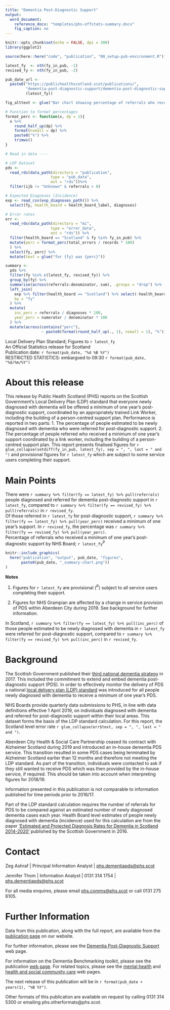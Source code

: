 ```yaml
---
title: "Dementia Post-Diagnostic Support"
output: 
  word_document:
    reference_docx: "templates/phs-offstats-summary.docx"
    fig_caption: no
---
```


```r
knitr::opts_chunk$set(echo = FALSE, dpi = 300)
library(ggplot2)
```

```r
source(here::here("code", "publication", "00_setup-pub-environment.R"))

latest_fy  <- nth(fy_in_pub, -1)
revised_fy <- nth(fy_in_pub, -2)

pub_date_url <- 
  paste0("https://publichealthscotland.scot/publications/",
         "dementia-post-diagnostic-support/dementia-post-diagnostic-support-local-delivery-plan-standard-figures-to-",
         (latest_fy))

fig_alttext <- glue("Bar chart showing percentage of referrals who received a minimum of one year's post-diagnostic support by NHS Board in financial year {latest_fy}.")

# Function to format percentages
format_perc <- function(x, dp = 1){
  x %>%
    round_half_up(dp) %>%
    format(nsmall = dp) %>%
    paste0("%") %>%
    trimws()
}

# Read in data ----

# LDP Dataset
pds <- 
  read_rds(data_path(directory = "publication", 
                    type = "pub_data",
                    ext = "rds"))%>%
  filter(ijb != "Unknown" & referrals > 0)

# Expected Diagnoses (Incidence)
exp <- read_csv(exp_diagnoses_path()) %>%
  select(fy, health_board = health_board_label, diagnoses)

# Error rates 
err <- 
  read_rds(data_path(directory = "mi", 
                    type = "error_data",
                    ext = "rds")) %>% 
  filter(health_board == "Scotland" & fy %in% fy_in_pub) %>%
  mutate(perc = format_perc(total_errors / records * 100)
  ) %>%
  select(fy, perc) %>%
  mutate(text = glue("for {fy} was {perc}"))
```

```r
summary <-
  pds %>%
  filter(fy %in% c(latest_fy, revised_fy)) %>%
  group_by(fy) %>%
  summarise(across(referrals:denominator, sum), .groups = "drop") %>%
  left_join(
    exp %>% filter(health_board == "Scotland") %>% select(-health_board),
    by = "fy"
  ) %>%
  mutate(
    inc_perc = referrals / diagnoses * 100,
    year_perc = numerator / denominator * 100
  ) %>%
  mutate(across(contains("perc"),
                ~ paste0(format(round_half_up(., 1), nsmall = 1), "%")))
```

<Div custom-style = "Publication subtitle">Local Delivery Plan Standard; Figures to `r latest_fy`</Div>
<Div custom-style = "Stats designation">An Official Statistics release for Scotland</Div>
<Div custom-style = "Publication date">Publication date: `r format(pub_date, "%d %B %Y")`</Div>
<Div custom-style = "Restricted Stats">RESTRICTED STATISTICS: embargoed to 09:30 `r format(pub_date, "%d/%m/%Y")`</Div>

# About this release
This release by Public Health Scotland (PHS) reports on the Scottish Government’s Local Delivery Plan (LDP) standard that everyone newly diagnosed with dementia will be offered a minimum of one year’s post-diagnostic support, coordinated by an appropriately trained Link Worker, including the building of a person-centred support plan. Performance is reported in two parts: 1. The percentage of people estimated to be newly diagnosed with dementia who were referred for post-diagnostic support. 2. The percentage of people referred who received a minimum of one year’s support coordinated by a link worker, including the building of a person-centred support plan. This report presents finalised figures for `r glue_collapse(setdiff(fy_in_pub, latest_fy), sep = ", ", last = " and ")` and provisional figures for `r latest_fy` which are subject to some service users completing their support.

# Main Points

<Div custom-style = "Bullet 1">There were `r summary %>% filter(fy == latest_fy) %>% pull(referrals)` people diagnosed and referred for dementia post-diagnostic support in `r latest_fy`, compared to `r summary %>% filter(fy == revised_fy) %>% pull(referrals)` in `r revised_fy`.</Div>

<Div custom-style = "Bullet 1">Of those referred in `r latest_fy` for post-diagnostic support, `r summary %>% filter(fy == latest_fy) %>% pull(year_perc)` received a minimum of one year's support. In `r revised_fy`, the percentage was `r summary %>% filter(fy == revised_fy) %>% pull(year_perc)`.</Div>

<Div custom-style = "Table or chart caption">Percentage of referrals who received a minimum of one year’s post-diagnostic support by NHS Board; `r latest_fy`^P^</Div>

```r
knitr::include_graphics(
  here("publication", "output", pub_date, "figures", 
       paste0(pub_date, "_summary-chart.png"))
)
```

<Div custom-style = "Footnote Text">
**Notes**

1. Figures for `r latest_fy` are provisional (^P^) subject to all service users completing their support.

2. Figures for NHS Grampian are affected by a change in service provision of PDS within Aberdeen City during 2019. See background for further information.
</div>

<Div custom-style = "Bullet 1">In Scotland, `r summary %>% filter(fy == latest_fy) %>% pull(inc_perc)` of those people estimated to be newly diagnosed with dementia in `r latest_fy` were referred for post-diagnostic support, compared to `r summary %>% filter(fy == revised_fy) %>% pull(inc_perc)` in `r revised_fy`.</Div>

# Background

The Scottish Government published their [third national dementia strategy](https://beta.gov.scot/publications/scotlands-national-dementia-strategy-2017-2020/) in 2017. This included the commitment to extend and embed dementia post-diagnostic support (PDS). In order to effectively monitor the delivery of PDS a national [local delivery plan (LDP) standard](https://www.gov.scot/About/Performance/scotPerforms/NHSScotlandperformance/Dementia-LDP) was introduced for all people newly diagnosed with dementia to receive a minimum of one year’s PDS.

NHS Boards provide quarterly data submissions to PHS, in line with data definitions effective 1 April 2019, on individuals diagnosed with dementia and referred for post-diagnostic support within their local areas. This dataset forms the basis of the LDP standard calculation. For this report, the Scotland level error rate `r glue_collapse(err$text, sep = ", ", last = " and ")`.

Aberdeen City Health & Social Care Partnership ceased its contract with Alzheimer Scotland during 2019 and introduced an in-house dementia PDS service. This transition resulted in some PDS cases being terminated by Alzheimer Scotland earlier than 12 months and therefore not meeting the LDP standard.  As part of the transition, individuals were contacted to ask if they still wanted to receive PDS which was then provided by the in-house service, if required. This should be taken into account when interpreting figures for 2018/19.

Information presented in this publication is not comparable to information published for time periods prior to 2016/17. 

Part of the LDP standard calculation requires the number of referrals for PDS to be compared against an estimated number of newly diagnosed dementia cases each year. Health Board level estimates of people newly diagnosed with dementia (incidence) used for this calculation are from the paper [‘Estimated and Projected Diagnosis Rates for Dementia in Scotland 2014-2020’](https://www.gov.scot/publications/estimated-projected-diagnosis-rates-dementia-scotland-2014-2020/) published by the Scottish Government in 2016.

# Contact

Zeg Ashraf | Principal Information Analyst |  [phs.dementiapds@phs.scot](mailto:phs.dementiapds@phs.scot)

Jennifer Thom | Information Analyst | 0131 314 1754 | [phs.dementiapds@phs.scot](mailto:phs.dementiapds@phs.scot)

For all media enquires, please email [phs.comms@phs.scot](mailto:phs.comms@phs.scot) or call 0131 275 6105.

# Further Information
Data from this publication, along with the full report, are available from the [publication page](`r pub_date_url`) on our website.

For further information, please see the [Dementia Post-Diagnostic Support](https://www.isdscotland.org/Health-Topics/Mental-Health/Dementia-Post-diagnostic-Support/) web page. 

For information on the Dementia Benchmarking toolkit, please see the publication [web page](https://beta.isdscotland.org/find-publications-and-data/conditions-and-diseases/dementia/dementia-benchmarking-toolkit/). For related topics, please see the [mental health](https://www.isdscotland.org/Health-Topics/Mental-Health/) and [health and social community care](http://www.isdscotland.org/Health-Topics/Health-and-Social-Community-Care/) web pages.

The next release of this publication will be in `r format(pub_date + years(1), "%B %Y")`.

Other formats of this publication are available on request by calling 0131 314 5300 or emailing phs.otherformats@phs.scot.
